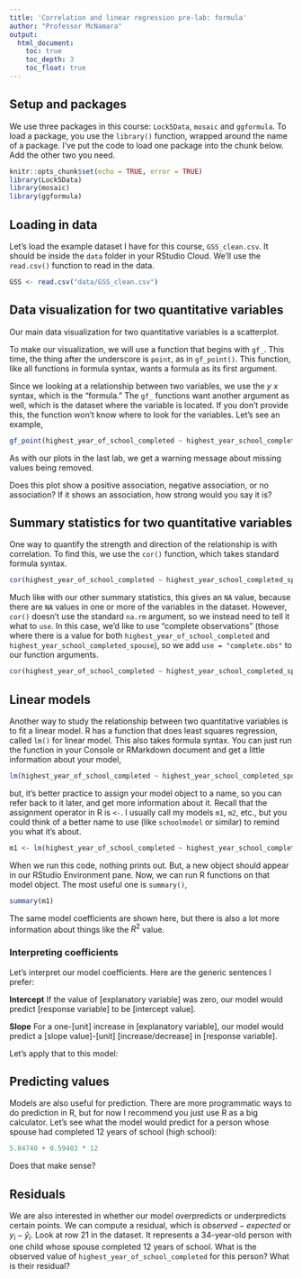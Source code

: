 ```yaml
---
title: 'Correlation and linear regression pre-lab: formula'
author: "Professor McNamara"
output:
  html_document:
    toc: true
    toc_depth: 3
    toc_float: true
---
```


## Setup and packages

We use three packages in this course: `Lock5Data`, `mosaic` and `ggformula`. To load a package, you use the `library()` function, wrapped around the name of a package. I've put the code to load one package into the chunk below. Add the other two you need. 

```r
knitr::opts_chunk$set(echo = TRUE, error = TRUE)
library(Lock5Data)
library(mosaic)
library(ggformula)
```

## Loading in data

Let's load the example dataset I have for this course, `GSS_clean.csv`. It should be inside the `data` folder in your RStudio Cloud. We'll use the `read.csv()` function to read in the data. 

```r
GSS <- read.csv("data/GSS_clean.csv")
```

## Data visualization for two quantitative variables

Our main data visualization for two quantitative variables is a scatterplot. 

To make our visualization, we will use a function that begins with `gf_`. This time, the thing after the underscore is `point`, as in `gf_point()`. This function, like all functions in formula syntax, wants a formula as its first argument. 

Since we looking at a relationship between two variables, we use the $y~x$ syntax, which is the "formula." The `gf_` functions want another argument as well, which is the dataset where the variable is located. If you don't provide this, the function won't know where to look for the variables. Let's see an example,

```r
gf_point(highest_year_of_school_completed ~ highest_year_school_completed_spouse, data = GSS)
```

As with our plots in the last lab, we get a warning message about missing values being removed. 

Does this plot show a positive association, negative association, or no association? If it shows an association, how strong would you say it is?

## Summary statistics for two quantitative variables

One way to quantify the strength and direction of the relationship is with correlation. To find this, we use the `cor()` function, which takes standard formula syntax. 

```r
cor(highest_year_of_school_completed ~ highest_year_school_completed_spouse, data = GSS)
```

Much like with our other summary statistics, this gives an `NA` value, because there are `NA` values in one or more of the variables in the dataset. However, `cor()` doesn't use the standard `na.rm` argument, so we instead need to tell it what to `use`. In this case, we'd like to use "complete observations" (those where there is a value for both `highest_year_of_school_completed` and `highest_year_school_completed_spouse`), so we add `use = "complete.obs"` to our function arguments. 

```r
cor(highest_year_of_school_completed ~ highest_year_school_completed_spouse, data = GSS, use = "complete.obs")
```

## Linear models

Another way to study the relationship between two quantitative variables is to fit a linear model. R has a function that does least squares regression, called `lm()` for linear model. This also takes formula syntax. You can just run the function in your Console or RMarkdown document and get a little information about your model,

```r
lm(highest_year_of_school_completed ~ highest_year_school_completed_spouse, data = GSS)
```

but, it's better practice to assign your model object to a name, so you can refer back to it later, and get more information about it. Recall that the assignment operator in R is `<-`. I usually call my models `m1`, `m2`, etc., but you could think of a better name to use (like `schoolmodel` or similar) to remind you what it's about. 

```r
m1 <- lm(highest_year_of_school_completed ~ highest_year_school_completed_spouse, data = GSS)
```

When we run this code, nothing prints out. But, a new object should appear in our RStudio Environment pane. Now, we can run R functions on that model object. The most useful one is `summary()`,

```r
summary(m1)
```

The same model coefficients are shown here, but there is also a lot more information about things like the $R^2$ value. 

### Interpreting coefficients
Let's interpret our model coefficients. Here are the generic sentences I prefer:

**Intercept** If the value of [explanatory variable] was zero, our model would predict [response variable] to be [intercept value].

**Slope** For a one-[unit] increase in [explanatory variable], our model would predict a [slope value]-[unit] [increase/decrease] in [response variable]. 

Let's apply that to this model:




## Predicting values
Models are also useful for prediction. There are more programmatic ways to do prediction in R, but for now I recommend you just use R as a big calculator. Let's see what the model would predict for a person whose spouse had completed 12 years of school (high school):

```r
5.84740 + 0.59403 * 12
```

Does that make sense?

## Residuals
We are also interested in whether our model overpredicts or underpredicts certain points. We can compute a residual, which is $observed - expected$ or $y_i-\hat{y}_i$. Look at row 21 in the dataset. It represents a 34-year-old person with one child whose spouse completed 12 years of school. What is the observed value of `highest_year_of_school_completed` for this person? What is their residual?

```r

```




